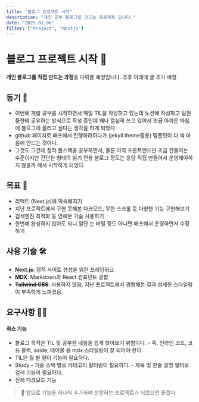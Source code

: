 ```yaml
---
title: "블로그 프로젝트 시작"
description: "개인 공부 블로그를 만드는 프로젝트 입니다."
date: "2025.01.06"
filter: ["Project", "Nextjs"]
---
```


# 블로그 프로젝트 시작 🚀

**개인 블로그를 직접 만드는 과정**을 다뤄볼 예정입니다. 추후 아래에 글 추가 예정

## 동기 💪
- 이번에 개발 공부를 시작하면서 매일 TIL을 작성하고 있는데 노션에 작성하고 팀원들한테 공유하는 방식으로 작성 중인데 꽤나 열심히 쓰고 있어서 조금 아까운 마음에 블로그에 올리고 싶다는 생각을 하게 되었다.
- github 페이지로 배포해서 진행하려하다가 (jekyll theme활용) 템플릿이 다 썩 마음에 안드는 것이다.
- 그것도 그건데 정작 풀스택을 공부하면서, 물론 아직 프론트엔드만 조금 건들이는 수준이지만 간단한 형태의 읽기 전용 블로그 정도는 응당 직접 만들어서 운영해야하지 않을까 해서 시작하게 되었다.

## 목표 🎯
- 리액트 (Next.js)에 익숙해지기
- 지난 프로젝트에서 구현 못해본 다크모드, 무한 스크롤 등 다양한 기능 구현해보기
- 검색엔진 최적화 등 안해본 기술 사용하기
- 한번에 완성하지 않아도 되니 일단 눈 버릴 정도 아니면 배포해서 운영하면서 수정하기

## 사용 기술 🛠
- **Next.js**: 정적 사이트 생성을 위한 프레임워크
- **MDX**: Markdown과 React 컴포넌트 결합
- ~~**Tailwind CSS**~~: 사용하지 않음, 지난 프로젝트에서 경험해본 결과 섬세한 스타일링이 부족하게 느껴졌음.

## 요구사항 🙋‍♀️
#### 최소 기능
- 블로그 목적은 TIL 및 공부한 내용을 쉽게 찾아보기 위함이다.
		- 즉, 인라인 코드, 코드 블럭, aside, 테이블 등 mdx 스타일링이 잘 되어야 한다.
- TIL은 월 별 필터 기능이 필요하다.
- Study
		- 기술 스택 별로 카테고리 필터링이 필요하다.
		- 제목 및 한줄 설명 필터로 검색 기능이 필요하다.
- 전체 다크모드 기능

> 🚧 앞으로 기능을 하나씩 추가하며 성장하는 프로젝트가 되었으면 좋겠다.

    
